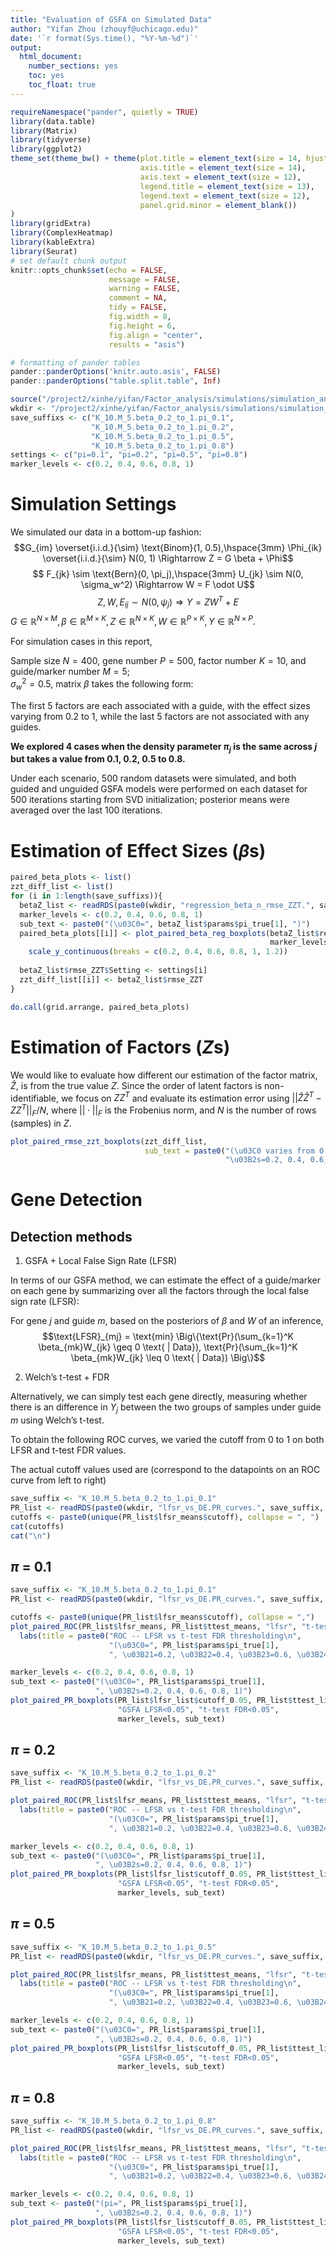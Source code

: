 ```yaml
---
title: "Evaluation of GSFA on Simulated Data"
author: "Yifan Zhou (zhouyf@uchicago.edu)"
date: '`r format(Sys.time(), "%Y-%m-%d")`'
output:
  html_document:
    number_sections: yes
    toc: yes
    toc_float: true
---
```


```r
requireNamespace("pander", quietly = TRUE)
library(data.table)
library(Matrix)
library(tidyverse)
library(ggplot2)
theme_set(theme_bw() + theme(plot.title = element_text(size = 14, hjust = 0.5),
                             axis.title = element_text(size = 14),
                             axis.text = element_text(size = 12),
                             legend.title = element_text(size = 13),
                             legend.text = element_text(size = 12),
                             panel.grid.minor = element_blank())
)
library(gridExtra)
library(ComplexHeatmap)
library(kableExtra)
library(Seurat)
# set default chunk output
knitr::opts_chunk$set(echo = FALSE,
                      message = FALSE,
                      warning = FALSE,
                      comment = NA,
                      tidy = FALSE,
                      fig.width = 8,
                      fig.height = 6,
                      fig.align = "center",
                      results = "asis")

# formatting of pander tables
pander::panderOptions('knitr.auto.asis', FALSE)
pander::panderOptions("table.split.table", Inf)
```

```r
source("/project2/xinhe/yifan/Factor_analysis/simulations/simulation_analytics.R")
wkdir <- "/project2/xinhe/yifan/Factor_analysis/simulations/simulation_results/multi_factors_n_markers/"
save_suffixs <- c("K_10.M_5.beta_0.2_to_1.pi_0.1",
                  "K_10.M_5.beta_0.2_to_1.pi_0.2",
                  "K_10.M_5.beta_0.2_to_1.pi_0.5",
                  "K_10.M_5.beta_0.2_to_1.pi_0.8")
settings <- c("pi=0.1", "pi=0.2", "pi=0.5", "pi=0.8")
marker_levels <- c(0.2, 0.4, 0.6, 0.8, 1)
```

# Simulation Settings

We simulated our data in a bottom-up fashion:
$$G_{im} \overset{i.i.d.}{\sim} \text{Binom}(1, 0.5),\hspace{3mm} \Phi_{ik} \overset{i.i.d.}{\sim} N(0, 1) \Rightarrow Z = G \beta + \Phi$$
$$ F_{jk} \sim \text{Bern}(0, \pi_j),\hspace{3mm}  U_{jk} \sim N(0, \sigma_w^2) \Rightarrow W = F \odot U$$
$$Z, W, E_{ij} \sim N(0,\psi_j) \Rightarrow Y = ZW^T+E$$
$G \in \mathbb{R}^{N \times M}, \beta \in \mathbb{R}^{M \times K}, Z \in \mathbb{R}^{N \times K}, W \in \mathbb{R}^{P \times K}, Y \in \mathbb{R}^{N \times P}.$

For simulation cases in this report,

Sample size $N = 400$, gene number $P = 500$, factor number $K = 10$, and guide/marker number $M = 5$;    
$\sigma_w^2 = 0.5$, matrix $\beta$ takes the following form:

\begin{pmatrix}
0.2 & 0 & 0 & 0 & 0 & 0 & 0 & 0 & 0 & 0 \\
0 & 0.4 & 0 & 0 & 0 & 0 & 0 & 0 & 0 & 0 \\
0 & 0 & 0.6 & 0 & 0 & 0 & 0 & 0 & 0 & 0 \\
0 & 0 & 0 & 0.8 & 0 & 0 & 0 & 0 & 0 & 0 \\
0 & 0 & 0 & 0 & 1 & 0 & 0 & 0 & 0 & 0 \\
\end{pmatrix}

The first 5 factors are each associated with a guide, with the effect sizes varying from 0.2 to 1, while the last 5 factors are not associated with any guides.

**We explored 4 cases when the density parameter $\pi_j$ is the same across $j$ but takes a value from 0.1, 0.2, 0.5 to 0.8.**

Under each scenario, 500 random datasets were simulated, and both guided and unguided GSFA models were performed on each dataset for 500 iterations starting from SVD initialization; posterior means were averaged over the last 100 iterations. 

# Estimation of Effect Sizes ($\beta$s)

```r
paired_beta_plots <- list()
zzt_diff_list <- list()
for (i in 1:length(save_suffixs)){
  betaZ_list <- readRDS(paste0(wkdir, "regression_beta_n_rmse_ZZT.", save_suffixs[i], ".rds"))
  marker_levels <- c(0.2, 0.4, 0.6, 0.8, 1)
  sub_text <- paste0("(\u03C0=", betaZ_list$params$pi_true[1], ")")
  paired_beta_plots[[i]] <- plot_paired_beta_reg_boxplots(betaZ_list$regression_stats,
                                                          marker_levels, sub_text) +
    scale_y_continuous(breaks = c(0.2, 0.4, 0.6, 0.8, 1, 1.2))
  
  betaZ_list$rmse_ZZT$Setting <- settings[i]
  zzt_diff_list[[i]] <- betaZ_list$rmse_ZZT
}
```

```r
do.call(grid.arrange, paired_beta_plots)
```

# Estimation of Factors ($Z$s)

We would like to evaluate how different our estimation of the factor matrix, $\hat{Z}$, is from the true value $Z$. Since the order of latent factors is non-identifiable, we focus on $ZZ^T$ and evaluate its estimation error using  $||\hat{Z}\hat{Z}^T - ZZ^T||_F/N$, where $||\cdot||_F$ is the Frobenius norm, and $N$ is the number of rows (samples) in $Z$.

```r
plot_paired_rmse_zzt_boxplots(zzt_diff_list,
                              sub_text = paste0("(\u03C0 varies from 0.1 to 0.8, ",
                                                "\u03B2s=0.2, 0.4, 0.6, 0.8, 1)"))
```

# Gene Detection

## Detection methods

1.  GSFA + Local False Sign Rate (LFSR)

In terms of our GSFA method, we can estimate the effect of a guide/marker on each gene by summarizing over all the factors through the local false sign rate (LFSR):

For gene $j$ and guide $m$, based on the posteriors of $\beta$ and $W$ of an inference,
$$\text{LFSR}_{mj} = \text{min} \Big\{\text{Pr}(\sum_{k=1}^K \beta_{mk}W_{jk} \geq 0 \text{ | Data}), \text{Pr}(\sum_{k=1}^K \beta_{mk}W_{jk} \leq 0 \text{ | Data}) \Big\}$$

2.  Welch's t-test + FDR

Alternatively, we can simply test each gene directly, measuring whether there is an difference in $Y_j$ between the two groups of samples under guide $m$ using Welch's t-test.

To obtain the following ROC curves, we varied the cutoff from 0 to 1 on both LFSR and t-test FDR values.

The actual cutoff values used are (correspond to the datapoints on an ROC curve from left to right)

```r
save_suffix <- "K_10.M_5.beta_0.2_to_1.pi_0.1"
PR_list <- readRDS(paste0(wkdir, "lfsr_vs_DE.PR_curves.", save_suffix, ".rds"))
cutoffs <- paste0(unique(PR_list$lfsr_means$cutoff), collapse = ", ")
cat(cutoffs)
cat("\n")
```

## $\pi$ = 0.1
```r
save_suffix <- "K_10.M_5.beta_0.2_to_1.pi_0.1"
PR_list <- readRDS(paste0(wkdir, "lfsr_vs_DE.PR_curves.", save_suffix, ".rds"))

cutoffs <- paste0(unique(PR_list$lfsr_means$cutoff), collapse = ",")
plot_paired_ROC(PR_list$lfsr_means, PR_list$ttest_means, "lfsr", "t-test") +
  labs(title = paste0("ROC -- LFSR vs t-test FDR thresholding\n",
                      "(\u03C0=", PR_list$params$pi_true[1],
                      ", \u03B21=0.2, \u03B22=0.4, \u03B23=0.6, \u03B24=0.8, \u03B25=1)"))
```

```r
marker_levels <- c(0.2, 0.4, 0.6, 0.8, 1)
sub_text <- paste0("(\u03C0=", PR_list$params$pi_true[1],
                   ", \u03B2s=0.2, 0.4, 0.6, 0.8, 1)")
plot_paired_PR_boxplots(PR_list$lfsr_list$cutoff_0.05, PR_list$ttest_list$cutoff_0.05,
                        "GSFA LFSR<0.05", "t-test FDR<0.05",
                        marker_levels, sub_text)
```

## $\pi$ = 0.2
```r
save_suffix <- "K_10.M_5.beta_0.2_to_1.pi_0.2"
PR_list <- readRDS(paste0(wkdir, "lfsr_vs_DE.PR_curves.", save_suffix, ".rds"))

plot_paired_ROC(PR_list$lfsr_means, PR_list$ttest_means, "lfsr", "t-test") +
  labs(title = paste0("ROC -- LFSR vs t-test FDR thresholding\n",
                      "(\u03C0=", PR_list$params$pi_true[1],
                      ", \u03B21=0.2, \u03B22=0.4, \u03B23=0.6, \u03B24=0.8, \u03B25=1)"))
```

```r
marker_levels <- c(0.2, 0.4, 0.6, 0.8, 1)
sub_text <- paste0("(\u03C0=", PR_list$params$pi_true[1],
                   ", \u03B2s=0.2, 0.4, 0.6, 0.8, 1)")
plot_paired_PR_boxplots(PR_list$lfsr_list$cutoff_0.05, PR_list$ttest_list$cutoff_0.05,
                        "GSFA LFSR<0.05", "t-test FDR<0.05",
                        marker_levels, sub_text)
```

## $\pi$ = 0.5
```r
save_suffix <- "K_10.M_5.beta_0.2_to_1.pi_0.5"
PR_list <- readRDS(paste0(wkdir, "lfsr_vs_DE.PR_curves.", save_suffix, ".rds"))

plot_paired_ROC(PR_list$lfsr_means, PR_list$ttest_means, "lfsr", "t-test") +
  labs(title = paste0("ROC -- LFSR vs t-test FDR thresholding\n",
                      "(\u03C0=", PR_list$params$pi_true[1],
                      ", \u03B21=0.2, \u03B22=0.4, \u03B23=0.6, \u03B24=0.8, \u03B25=1)"))
```

```r
marker_levels <- c(0.2, 0.4, 0.6, 0.8, 1)
sub_text <- paste0("(\u03C0=", PR_list$params$pi_true[1],
                   ", \u03B2s=0.2, 0.4, 0.6, 0.8, 1)")
plot_paired_PR_boxplots(PR_list$lfsr_list$cutoff_0.05, PR_list$ttest_list$cutoff_0.05,
                        "GSFA LFSR<0.05", "t-test FDR<0.05",
                        marker_levels, sub_text)
```

## $\pi$ = 0.8
```r
save_suffix <- "K_10.M_5.beta_0.2_to_1.pi_0.8"
PR_list <- readRDS(paste0(wkdir, "lfsr_vs_DE.PR_curves.", save_suffix, ".rds"))

plot_paired_ROC(PR_list$lfsr_means, PR_list$ttest_means, "lfsr", "t-test") +
  labs(title = paste0("ROC -- LFSR vs t-test FDR thresholding\n",
                      "(\u03C0=", PR_list$params$pi_true[1],
                      ", \u03B21=0.2, \u03B22=0.4, \u03B23=0.6, \u03B24=0.8, \u03B25=1)"))
```

```r
marker_levels <- c(0.2, 0.4, 0.6, 0.8, 1)
sub_text <- paste0("(pi=", PR_list$params$pi_true[1],
                   ", \u03B2s=0.2, 0.4, 0.6, 0.8, 1)")
plot_paired_PR_boxplots(PR_list$lfsr_list$cutoff_0.05, PR_list$ttest_list$cutoff_0.05,
                        "GSFA LFSR<0.05", "t-test FDR<0.05",
                        marker_levels, sub_text)
```
